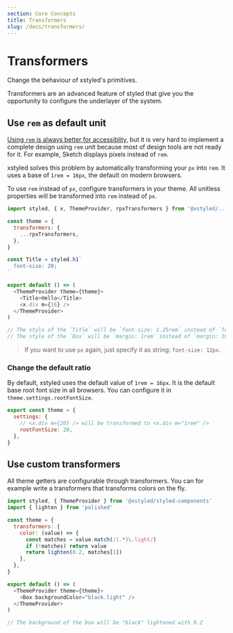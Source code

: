 ```yaml
---
section: Core Concepts
title: Transformers
slug: /docs/transformers/
---
```


# Transformers

Change the behaviour of xstyled's primitives.

Transformers are an advanced feature of styled that give you the opportunity to configure the underlayer of the system.

## Use `rem` as default unit

[Using `rem` is always better for accessiblity](https://engageinteractive.co.uk/blog/em-vs-rem-vs-px), but it is very hard to implement a complete design using `rem` unit because most of design tools are not ready for it. For example, Sketch displays pixels instead of `rem`.

xstyled solves this problem by automatically transforming your `px` into `rem`. It uses a base of `1rem = 16px`, the default on modern browsers.

To use `rem` instead of `px`, configure transformers in your theme. All unitless properties will be transformed into `rem` instead of `px`.

```js
import styled, { x, ThemeProvider, rpxTransformers } from '@xstyled/...'

const theme = {
  transformers: {
    ...rpxTransformers,
  },
}

const Title = styled.h1`
  font-size: 20;
`

export default () => (
  <ThemeProvider theme={theme}>
    <Title>Hello</Title>
    <x.div m={16} />
  </ThemeProvider>
)

// The style of the `Title` will be `font-size: 1.25rem` instead of `font-size: 1.25rem`.
// The style of the `Box` will be `margin: 1rem` instead of `margin: 16px`.
```

> If you want to use `px` again, just specify it as string: `font-size: 12px`.

### Change the default ratio

By default, xstyled uses the default value of `1rem = 16px`. It is the default base root font size in all browsers. You can configure it in `theme.settings.rootFontSize`.

```js
export const theme = {
  settings: {
    // <x.div m={20} /> will be transformed to <x.div m="1rem" />
    rootFontSize: 20,
  },
}
```

## Use custom transformers

All theme getters are configurable through transformers. You can for example write a transformers that transforms colors on the fly.

```js
import styled, { ThemeProvider } from '@xstyled/styled-components'
import { lighten } from 'polished'

const theme = {
  transformers: {
    color: (value) => {
      const matches = value.match(/(.*)\.light/)
      if (!matches) return value
      return lighten(0.2, matches[1])
    },
  },
}

export default () => (
  <ThemeProvider theme={theme}>
    <Box backgroundColor="black.light" />
  </ThemeProvider>
)

// The background of the box will be "black" lightened with 0.2
```
